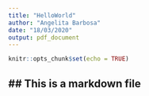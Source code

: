 ```yaml
---
title: "HelloWorld"
author: "Angelita Barbosa"
date: "18/03/2020"
output: pdf_document
---
```


```r
knitr::opts_chunk$set(echo = TRUE)
```

## ## This is a markdown file
